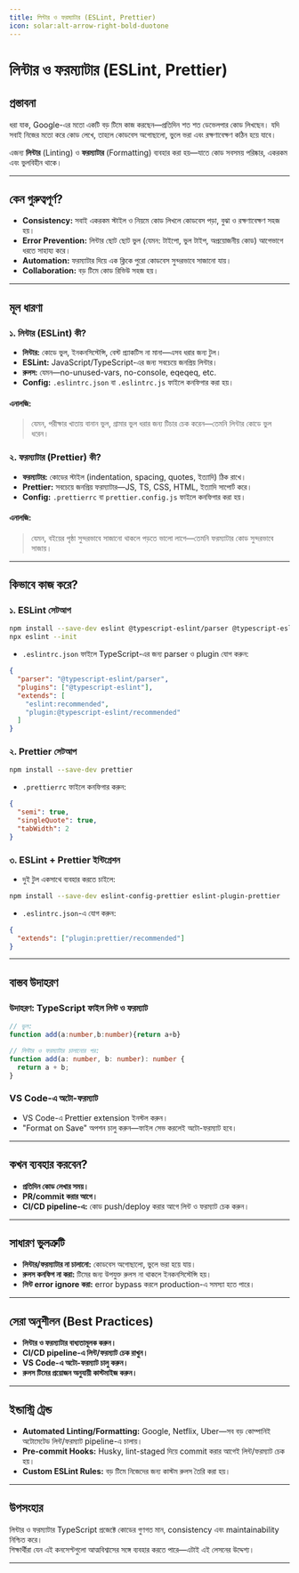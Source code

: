 ```yaml
---
title: লিন্টার ও ফরম্যাটার (ESLint, Prettier)
icon: solar:alt-arrow-right-bold-duotone
---
```


# লিন্টার ও ফরম্যাটার (ESLint, Prettier)

## প্রস্তাবনা

ধরা যাক, Google-এর মতো একটি বড় টিমে কাজ করছেন—প্রতিদিন শত শত ডেভেলপার কোড লিখছেন। যদি সবাই নিজের মতো করে কোড লেখে, তাহলে কোডবেস অগোছালো, ভুলে ভরা এবং রক্ষণাবেক্ষণ কঠিন হয়ে যাবে।

এজন্য **লিন্টার** (Linting) ও **ফরম্যাটার** (Formatting) ব্যবহার করা হয়—যাতে কোড সবসময় পরিষ্কার, একরকম এবং ভুলবিহীন থাকে।

---

## কেন গুরুত্বপূর্ণ?

- **Consistency:** সবাই একরকম স্টাইল ও নিয়মে কোড লিখলে কোডবেস পড়া, বুঝা ও রক্ষণাবেক্ষণ সহজ হয়।
- **Error Prevention:** লিন্টার ছোট ছোট ভুল (যেমন: টাইপো, ভুল টাইপ, অপ্রয়োজনীয় কোড) আগেভাগে ধরতে সাহায্য করে।
- **Automation:** ফরম্যাটার দিয়ে এক ক্লিকে পুরো কোডবেস সুন্দরভাবে সাজানো যায়।
- **Collaboration:** বড় টিমে কোড রিভিউ সহজ হয়।

---

## মূল ধারণা

### ১. লিন্টার (ESLint) কী?

- **লিন্টার:** কোডে ভুল, ইনকনসিস্টেন্সি, বেস্ট প্র্যাকটিস না মানা—এসব ধরার জন্য টুল।
- **ESLint:** JavaScript/TypeScript-এর জন্য সবচেয়ে জনপ্রিয় লিন্টার।
- **রুলস:** যেমন—no-unused-vars, no-console, eqeqeq, etc.
- **Config:** `.eslintrc.json` বা `.eslintrc.js` ফাইলে কনফিগার করা হয়।

#### এনালজি:
> যেমন, পরীক্ষার খাতায় বানান ভুল, গ্রামার ভুল ধরার জন্য টিচার চেক করেন—তেমনি লিন্টার কোডে ভুল ধরেন।

### ২. ফরম্যাটার (Prettier) কী?

- **ফরম্যাটার:** কোডের স্টাইল (indentation, spacing, quotes, ইত্যাদি) ঠিক রাখে।
- **Prettier:** সবচেয়ে জনপ্রিয় ফরম্যাটার—JS, TS, CSS, HTML, ইত্যাদি সাপোর্ট করে।
- **Config:** `.prettierrc` বা `prettier.config.js` ফাইলে কনফিগার করা হয়।

#### এনালজি:
> যেমন, বইয়ের পৃষ্ঠা সুন্দরভাবে সাজানো থাকলে পড়তে ভালো লাগে—তেমনি ফরম্যাটার কোড সুন্দরভাবে সাজায়।

---

## কিভাবে কাজ করে?

### ১. ESLint সেটআপ

```bash
npm install --save-dev eslint @typescript-eslint/parser @typescript-eslint/eslint-plugin
npx eslint --init
```

- `.eslintrc.json` ফাইলে TypeScript-এর জন্য parser ও plugin যোগ করুন:

```json
{
  "parser": "@typescript-eslint/parser",
  "plugins": ["@typescript-eslint"],
  "extends": [
    "eslint:recommended",
    "plugin:@typescript-eslint/recommended"
  ]
}
```

### ২. Prettier সেটআপ

```bash
npm install --save-dev prettier
```

- `.prettierrc` ফাইলে কনফিগার করুন:

```json
{
  "semi": true,
  "singleQuote": true,
  "tabWidth": 2
}
```

### ৩. ESLint + Prettier ইন্টিগ্রেশন

- দুই টুল একসাথে ব্যবহার করতে চাইলে:

```bash
npm install --save-dev eslint-config-prettier eslint-plugin-prettier
```

- `.eslintrc.json`-এ যোগ করুন:

```json
{
  "extends": ["plugin:prettier/recommended"]
}
```

---

## বাস্তব উদাহরণ

### উদাহরণ: TypeScript ফাইল লিন্ট ও ফরম্যাট

```ts
// ভুল:
function add(a:number,b:number){return a+b}

// লিন্টার ও ফরম্যাটার চালানোর পর:
function add(a: number, b: number): number {
  return a + b;
}
```

### VS Code-এ অটো-ফরম্যাট

- VS Code-এ Prettier extension ইনস্টল করুন।
- "Format on Save" অপশন চালু করুন—ফাইল সেভ করলেই অটো-ফরম্যাট হবে।

---

## কখন ব্যবহার করবেন?

- **প্রতিদিন কোড লেখার সময়।**
- **PR/commit করার আগে।**
- **CI/CD pipeline-এ:** কোড push/deploy করার আগে লিন্ট ও ফরম্যাট চেক করুন।

---

## সাধারণ ভুলত্রুটি

- **লিন্টার/ফরম্যাটার না চালানো:** কোডবেস অগোছালো, ভুলে ভরা হয়ে যায়।
- **রুলস কনফিগ না করা:** টিমের জন্য উপযুক্ত রুলস না থাকলে ইনকনসিস্টেন্সি হয়।
- **লিন্ট error ignore করা:** error bypass করলে production-এ সমস্যা হতে পারে।

---

## সেরা অনুশীলন (Best Practices)

- **লিন্টার ও ফরম্যাটার বাধ্যতামূলক করুন।**
- **CI/CD pipeline-এ লিন্ট/ফরম্যাট চেক রাখুন।**
- **VS Code-এ অটো-ফরম্যাট চালু করুন।**
- **রুলস টিমের প্রয়োজন অনুযায়ী কাস্টমাইজ করুন।**

---

## ইন্ডাস্ট্রি ট্রেন্ড

- **Automated Linting/Formatting:** Google, Netflix, Uber—সব বড় কোম্পানিই অটোমেটেড লিন্ট/ফরম্যাট pipeline-এ চালায়।
- **Pre-commit Hooks:** Husky, lint-staged দিয়ে commit করার আগেই লিন্ট/ফরম্যাট চেক হয়।
- **Custom ESLint Rules:** বড় টিমে নিজেদের জন্য কাস্টম রুলস তৈরি করা হয়।

---

## উপসংহার

লিন্টার ও ফরম্যাটার TypeScript প্রজেক্টে কোডের গুণগত মান, consistency এবং maintainability নিশ্চিত করে।  
শিক্ষার্থীরা যেন এই কনসেপ্টগুলো আত্মবিশ্বাসের সঙ্গে ব্যবহার করতে পারে—এটাই এই লেসনের উদ্দেশ্য।

---

